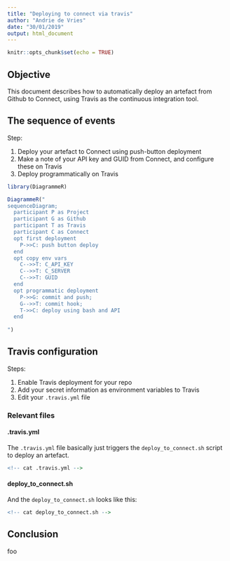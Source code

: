 ```yaml
---
title: "Deploying to connect via travis"
author: "Andrie de Vries"
date: "30/01/2019"
output: html_document
---
```


```r
knitr::opts_chunk$set(echo = TRUE)
```

## Objective

This document describes how to automatically deploy an artefact from Github to Connect, using Travis as the continuous integration tool.

## The sequence of events

Step:

1. Deploy your artefact to Connect using push-button deployment
2. Make a note of your API key and GUID from Connect, and configure these on Travis
3. Deploy programmatically on Travis

```r
library(DiagrammeR)

DiagrammeR("
sequenceDiagram;
  participant P as Project
  participant G as Github
  participant T as Travis
  participant C as Connect
  opt first deployment
    P->>C: push button deploy
  end
  opt copy env vars
    C-->>T: C_API_KEY
    C-->>T: C_SERVER
    C-->>T: GUID
  end
  opt programmatic deployment
    P->>G: commit and push;
    G-->>T: commit hook;
    T->>C: deploy using bash and API
  end
   
")
```

## Travis configuration

Steps:

1. Enable Travis deployment for your repo
2. Add your secret information as environment variables to Travis
3. Edit your `.travis.yml` file


### Relevant files {.tabset}

#### .travis.yml

The `.travis.yml` file basically just triggers the `deploy_to_connect.sh` script to deploy an artefact.


```r
<!-- cat .travis.yml -->
```

#### deploy_to_connect.sh

And the `deploy_to_connect.sh` looks like this:


```r
<!-- cat deploy_to_connect.sh -->
```

## Conclusion

foo
